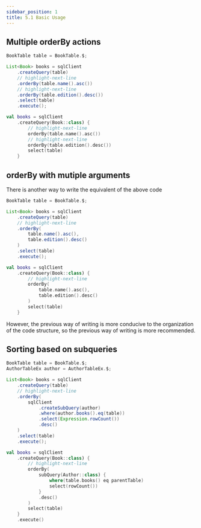 ```yaml
---
sidebar_position: 1
title: 5.1 Basic Usage
---
```



## Multiple orderBy actions

<Tabs groupId="language">
<TabItem value="java" label="Java">

```java
BookTable table = BookTable.$;

List<Book> books = sqlClient
    .createQuery(table)
    // highlight-next-line
    .orderBy(table.name().asc())
    // highlight-next-line
    .orderBy(table.edition().desc())
    .select(table)
    .execute();
```

</TabItem>
<TabItem value="kotlin" label="Kotlin">

```kotlin
val books = sqlClient
    .createQuery(Book::class) {
        // highlight-next-line
        orderBy(table.name().asc())
        // highlight-next-line
        orderBy(table.edition().desc())
        select(table)
    }
```

</TabItem>
</Tabs>

## orderBy with mutiple arguments

There is another way to write the equivalent of the above code

<Tabs groupId="language">
<TabItem value="java" label="Java">

```java
BookTable table = BookTable.$;

List<Book> books = sqlClient
    .createQuery(table)
    // highlight-next-line
    .orderBy(
        table.name().asc(), 
        table.edition().desc()
    )
    .select(table)
    .execute();
```

</TabItem>
<TabItem value="kotlin" label="Kotlin">

```kotlin
val books = sqlClient
    .createQuery(Book::class) {
        // highlight-next-line
        orderBy(
            table.name().asc(), 
            table.edition().desc()
        )
        select(table)
    }
```

</TabItem>
</Tabs>

However, the previous way of writing is more conducive to the organization of the code structure, so the previous way of writing is more recommended.

## Sorting based on subqueries

<Tabs groupId="language">
<TabItem value="java" label="Java">

```java
BookTable table = BookTable.$;
AuthorTableEx author = AuthorTableEx.$;

List<Book> books = sqlClient
    .createQuery(table)
    // highlight-next-line
    .orderBy(
        sqlClient
            .createSubQuery(author)
            .where(author.books().eq(table))
            .select(Expression.rowCount())
            .desc()
    )
    .select(table)
    .execute();
```

</TabItem>
<TabItem value="kotlin" label="Kotlin">

```kotlin
val books = sqlClient
    .createQuery(Book::class) {
        // highlight-next-line
        orderBy(
            subQuery(Author::class) {
                where(table.books() eq parentTable)
                select(rowCount())
            }
            .desc()
        )
        select(table)
    }
    .execute()
```

</TabItem>
</Tabs>